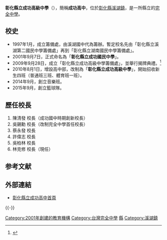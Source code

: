 {{distinguish|臺北市立成功高級中學}}

{{Infobox_School
| name = 彰化縣立成功高級中學
| other_name = Changhua County Chengkung High School
| established = 2001年
| type = 縣立完全中學
| district = {{ROC}}[[彰化縣|彰化縣]][[溪湖鎮|溪湖鎮]]
| principal = 林克修
| website = https://www.cksh.chc.edu.tw/
| address = 51443 彰化縣溪湖鎮福德路310號
| number = {{tel|886|4|8828588}}
| fax = {{fax|886|4|8828519}}
| coordinates = {{Coord|23.9512711|120.471595|display=inline,title}}
| pushpin_map = Taiwan Changhua
| image = File:彰化縣立成功高級中學校徽.png
| caption = 彰化縣立成功高級中學校徽
}}

'''彰化縣立成功高級中學'''（{{lang-en|Changhua County Chengkung High School}}），簡稱'''成功高中'''，位於[[彰化縣|彰化縣]][[溪湖鎮|溪湖鎮]]，是一所縣立的[[完全中學|完全中學]]。

== 校史 ==
* 1997年1月，成立籌備處，由溪湖國中代為籌辦。暫定校名先由「彰化縣立溪湖第二國民中學籌備處」再到「彰化縣立湖南國民中學籌備處」。
* 2001年9月7日，正式命名為「'''彰化縣立成功國民中學'''」。
* 2009年9月28日，成立「彰化縣立成功高級中學籌備處」，並舉行揭牌典禮。<ref>{{cite news |url=http://www.cna.com.tw/postwrite/cvpread.aspx?ID=38763 |title=溪湖成功高中籌備處揭牌　彰化再增完全中學 |agency=中央社 |access-date=2012-11-10 |language=zh-TW |date=2009-09-29 |archive-date=2019-06-16 |archive-url=https://web.archive.org/web/20190616225527/https://www.cna.com.tw/postwrite/cvpread.aspx?ID=38763 }}</ref>
* 2010年8月1日，增設高中部，改制為「'''彰化縣立成功高級中學'''」，開始招收新生四班（普通班三班、體育班一班）。
* 2014年9月，創立音樂班。
* 2015年9月，創立籃球隊。

== 歷任校長 ==
# 陳清發 校長（成功國中時期創新校長）
# 吳錫勳 校長（改制完全中學首任校長）
# 蔡永發 校長
# 許偉志 校長
# 吳柏林 校長
# 林克修 校長（現任）

== 参考文献 ==
{{Reflist}}

== 外部連結 ==
* [https://www.cksh.chc.edu.tw/ 彰化縣立成功高中首頁] {{Wayback|url=https://www.cksh.chc.edu.tw/ |date=20210927121342 }}

{{-}}
{{彰化縣高級中等學校}}
{{彰化縣國民中小學}}

[[Category:2001年創建的教育機構|Category:2001年創建的教育機構]]
[[Category:台灣完全中學|Category:台灣完全中學]]
[[Category:彰化縣公立普通型高級中等學校|縣]]
[[Category:溪湖鎮|Category:溪湖鎮]]